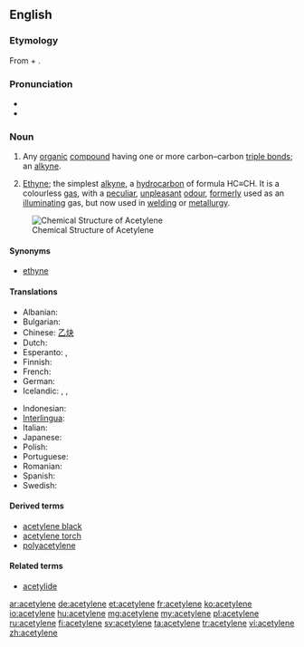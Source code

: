{{also|acétylène}}
==English==

===Etymology===
From {{term|acetyl}} + {{term|-ene}}.

===Pronunciation===
* {{IPA|/ə ˈsɛt əl ˌin/}}
* {{audio|en-us-acetylene.ogg|Audio (US)}}

===Noun===
{{en-noun|s|-}}

# {{organic chemistry|countable}} Any [[organic]] [[compound]] having one or more carbon–carbon [[triple bond]]s; an [[alkyne]].
# {{organic compound|uncountable}} [[ethyne|Ethyne]]; the simplest [[alkyne]], a [[hydrocarbon]] of formula HC≡CH. It is a colourless [[gas]], with a [[peculiar]], [[unpleasant]] [[odour]], [[formerly]] used as an [[illuminating]] gas, but now used in [[welding]] or [[metallurgy]].

[[Image:Ethyne-2D-flat.png|thumb|right|Chemical Structure of Acetylene]]

====Synonyms====
* {{sense|[[IUPAC]] name}} [[ethyne]]

====Translations====
{{trans-top|acetylene}}
* Albanian: {{t+|sq|acetilen|xs=Albanian}}
* Bulgarian: {{t|bg|ацетилен}}
* Chinese: [[乙炔]]
* Dutch: {{t+|nl|acetyleen|n}}
* Esperanto: {{t-|eo|acetileno|xs=Esperanto}},  {{t|eo|etino|xs=Esperanto}}
* Finnish: {{t+|fi|asetyleeni}}
* French: {{t+|fr|acétylène}}
* German: {{t+|de|Acetylen|n}}
* Icelandic: {{t|is|kolvetnisgas|n}}, {{t|is|logsuðugas|n}}, {{t|is|asetýlen|n}}
{{trans-mid}}
* Indonesian: {{t-|id|asetilen|xs=Indonesian}}
* [[Interlingua]]: {{t-|ia|acetylen|xs=Interlingua}}
* Italian: {{t+|it|acetilene}}
* Japanese: {{t-|ja|アセチレン|tr=asechiren}}
* Polish: {{t+|pl|acetylen|m}}
* Portuguese: {{t-|pt|acetileno}}
* Romanian: {{t|ro|acetilenă|f}}
* Spanish: {{t-|es|acetileno|m}}
* Swedish: {{t+|sv|acetylen|n}}
{{trans-bottom}}

====Derived terms====
* [[acetylene black]]
* [[acetylene torch]]
* [[polyacetylene]]

====Related terms====
* [[acetylide]]

[[ar:acetylene]]
[[de:acetylene]]
[[et:acetylene]]
[[fr:acetylene]]
[[ko:acetylene]]
[[io:acetylene]]
[[hu:acetylene]]
[[mg:acetylene]]
[[my:acetylene]]
[[pl:acetylene]]
[[ru:acetylene]]
[[fi:acetylene]]
[[sv:acetylene]]
[[ta:acetylene]]
[[tr:acetylene]]
[[vi:acetylene]]
[[zh:acetylene]]